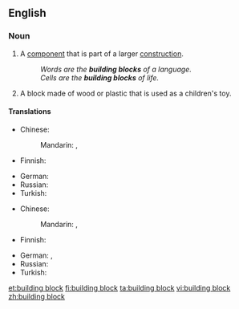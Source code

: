 ==English==

===Noun===
{{en-noun|head=[[building]] [[block]]}}

# A [[component]] that is part of a larger [[construction]].
#: ''Words are the '''building blocks''' of a language.''
#: ''Cells are the '''building blocks''' of life.''
# A block made of wood or plastic that is used as a children's toy.

====Translations====
{{trans-top|component that is part of a larger construction}}
* Chinese:
*: Mandarin: {{t|cmn|基礎|sc=Hani}}, {{t|cmn|基础|tr=jīchǔ|sc=Hani}}
* Finnish: {{t-|fi|rakennusosa}}
{{trans-mid}}
* German: {{t+|de|Baustein|m}}
* Russian: {{t-|ru|строительный блок|m|tr=stroítelʹnyj blok|sc=Cyrl}}
* Turkish: {{t+|tr|yapı taşı}}
{{trans-bottom}}

{{trans-top|block made of wood or plastic that is used as a children's toy}}
* Chinese:
*: Mandarin: {{t|cmn|積木|sc=Hani}}, {{t|cmn|积木|tr=jīmù|sc=Hani}}
* Finnish: {{t-|fi|rakennuspalikka}}
{{trans-mid}}
* German: {{t+|de|Bauklotz|m}}, {{t-|de|Spielbaustein|m}}
* Russian: {{t+|ru|кубик|m|tr=kúbik|sc=Cyrl}}
* Turkish: {{l|tr|inşaat kutusu}} {{t-|tr|parçası}}
{{trans-bottom}}

[[et:building block]]
[[fi:building block]]
[[ta:building block]]
[[vi:building block]]
[[zh:building block]]